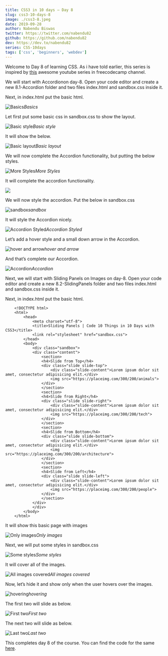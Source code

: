 ```yaml
---
title: CSS3 in 10 days — Day 8
slug: css3-10-days-8
image: ./css3-8.jpeg
date: 2019-09-28
author: Nabendu Biswas
twitter: https://twitter.com/nabendu82
github: https://github.com/nabendu82
dev: https://dev.to/nabendu82
series: CSS-10days
tags: ['css', 'beginners', 'webdev']
---
```


Welcome to Day 8 of learning CSS. As i have told earlier, this series is inspired by [this](https://www.youtube.com/watch?v=pmKyG3NBY_k&list=PLWKjhJtqVAbl1AfjiGyYxwpdAPi5v-1OU) awesome youtube series in freecodecamp channel.

We will start with Accordionon day-8. Open your code editor and create a new 8.1-Accordion folder and two files index.html and sandbox.css inside it.

Next, in index.html put the basic html.

![Basics](https://res.cloudinary.com/dxkxvfo2o/image/upload/v1590482113/CSS10days/8/1_nff4v6.png)*Basics*

Let first put some basic css in sandbox.css to show the layout.

![Basic style](https://res.cloudinary.com/dxkxvfo2o/image/upload/v1590482112/CSS10days/8/2_oqenc8.png)*Basic style*

It will show the below.

![Basic layout](https://res.cloudinary.com/dxkxvfo2o/image/upload/v1590482112/CSS10days/8/3_x5ojqy.png)*Basic layout*

We will now complete the Accordion functionality, but putting the below styles.

![More Styles](https://res.cloudinary.com/dxkxvfo2o/image/upload/v1590482111/CSS10days/8/4_idgwqo.png)*More Styles*

It will complete the accordion functionality.

![](https://res.cloudinary.com/dxkxvfo2o/image/upload/v1590482111/CSS10days/8/5_fqirpk.gif)

We will now style the accordion. Put the below in sandbox.css

![sandbox](https://res.cloudinary.com/dxkxvfo2o/image/upload/v1590482111/CSS10days/8/6_yz25cb.png)*sandbox*

It will style the Accordion nicely.

![Accordion Styled](https://res.cloudinary.com/dxkxvfo2o/image/upload/v1590482110/CSS10days/8/7_telklf.png)*Accordion Styled*

Let’s add a hover style and a small down arrow in the Accordion.

![hover and arrow](https://res.cloudinary.com/dxkxvfo2o/image/upload/v1590482110/CSS10days/8/8_yn4chy.png)*hover and arrow*

And that’s complete our Accordion.

![Accordion](https://res.cloudinary.com/dxkxvfo2o/image/upload/v1590482109/CSS10days/8/9_kir0fm.png)*Accordion*

Next, we will start with Sliding Panels on Images on day-8. Open your code editor and create a new 8.2-SlidingPanels folder and two files index.html and sandbox.css inside it.

Next, in index.html put the basic html.

<div className={styles.code__block}>

```
    <!DOCTYPE html>
    <html>
        <head>
            <meta charset="utf-8">
            <title>Sliding Panels | Code 10 Things in 10 Days with CSS3</title>
            <link rel="stylesheet" href="sandbox.css">
        </head>
        <body>
            <div class="sandbox">
            <div class="content">
                <section>
                <h4>Slide from Top</h4>
                <div class="slide slide-top">
                    <div class="slide-content">Lorem ipsum dolor sit amet, consectetur adipisicing elit.</div>
                    <img src="https://placeimg.com/300/200/animals">
                </div>
                </section>
                <section>
                <h4>Slide from Right</h4>
                <div class="slide slide-right">
                    <div class="slide-content">Lorem ipsum dolor sit amet, consectetur adipisicing elit.</div>
                    <img src="https://placeimg.com/300/200/tech">
                </div>
                </section>
                <section>
                <h4>Slide from Bottom</h4>
                <div class="slide slide-bottom">
                    <div class="slide-content">Lorem ipsum dolor sit amet, consectetur adipisicing elit.</div>
                    <img src="https://placeimg.com/300/200/architecture">
                </div>
                </section>
                <section>
                <h4>Slide from Left</h4>
                <div class="slide slide-left">
                    <div class="slide-content">Lorem ipsum dolor sit amet, consectetur adipisicing elit.</div>
                    <img src="https://placeimg.com/300/200/people">
                </div>
                </section>
            </div>
            </div>
        </body>
    </html>
```

</div>

It will show this basic page with images

![Only images](https://res.cloudinary.com/dxkxvfo2o/image/upload/v1590482114/CSS10days/8/10_hjz7pb.png)*Only images*

Next, we will put some styles in sandbox.css

![Some styles](https://res.cloudinary.com/dxkxvfo2o/image/upload/v1590482113/CSS10days/8/11_fuunnt.png)*Some styles*

It will cover all of the images.

![All images covered](https://res.cloudinary.com/dxkxvfo2o/image/upload/v1590482108/CSS10days/8/12_qgx0fg.png)*All images covered*

Now, let’s hide it and show only when the user hovers over the images.

![hovering](https://res.cloudinary.com/dxkxvfo2o/image/upload/v1590482112/CSS10days/8/13_qdionp.png)*hovering*

The first two will slide as below.

![First two](https://res.cloudinary.com/dxkxvfo2o/image/upload/v1590482108/CSS10days/8/14_mp2c77.gif)*First two*

The next two will slide as below.

![Last two](https://res.cloudinary.com/dxkxvfo2o/image/upload/v1590482108/CSS10days/8/15_qdsvb6.gif)*Last two*

This completes day 8 of the course. You can find the code for the same [here](https://github.com/nabendu82/CSS10days).